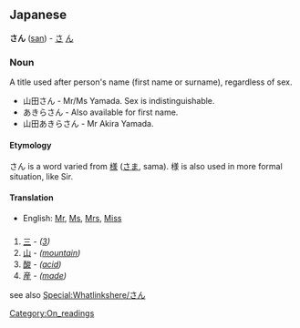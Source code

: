 == Japanese ==
'''さん''' ([[san]]) - [[さ]] [[ん]]

=== Noun ===
A title used after person's name (first name or surname), regardless of sex.
* 山田さん - Mr/Ms Yamada. Sex is indistinguishable. 
* あきらさん - Also available for first name.
* 山田あきらさん - Mr Akira Yamada.

====Etymology====
さん is a word varied from [[様]] ([[さま]], sama). 様 is also used in more formal situation, like Sir.

====Translation====
*English: [[Mr]], [[Ms]], [[Mrs]], [[Miss]]

=== {{Furigana}} ===
# [[三]] - ''([[3]])''
# [[山]] - ''([[mountain]])''
# [[酸]] - ''([[acid]])''
# [[産]] - ''([[made]])''
{{onstub}}

see also [[Special:Whatlinkshere/さん]]
[[Category:On_readings]]